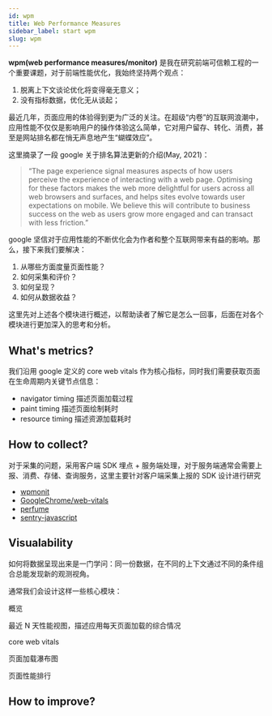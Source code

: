 ```yaml
---
id: wpm
title: Web Performance Measures
sidebar_label: start wpm
slug: wpm
---
```


**wpm(web performance measures/monitor)** 是我在研究前端可信赖工程的一个重要课题，对于前端性能优化，我始终坚持两个观点：

1. 脱离上下文谈论优化将变得毫无意义；
2. 没有指标数据，优化无从谈起；

最近几年，页面应用的体验得到更为广泛的关注。在超级“内卷”的互联网浪潮中，应用性能不仅仅是影响用户的操作体验这么简单，它对用户留存、转化、消费，甚至是网站排名都在悄无声息地产生“蝴蝶效应”。

这里摘录了一段 google 关于排名算法更新的介绍(May, 2021)：

> “The page experience signal measures aspects of how users perceive the experience of interacting with a web page. Optimising for these factors makes the web more delightful for users across all web browsers and surfaces, and helps sites evolve towards user expectations on mobile. We believe this will contribute to business success on the web as users grow more engaged and can transact with less friction.”

google 坚信对于应用性能的不断优化会为作者和整个互联网带来有益的影响。那么，接下来我们要解决：

1. 从哪些方面度量页面性能？
2. 如何采集和评价？
3. 如何呈现？
4. 如何从数据收益？

这里先对上述各个模块进行概述，以帮助读者了解它是怎么一回事，后面在对各个模块进行更加深入的思考和分析。

## What's metrics?

我们沿用 google 定义的 core web vitals 作为核心指标，同时我们需要获取页面在生命周期内关键节点信息：

- navigator timing 描述页面加载过程
- paint timing 描述页面绘制耗时
- resource timing 描述资源加载耗时


## How to collect?

对于采集的问题，采用客户端 SDK 埋点 + 服务端处理，对于服务端通常会需要上报、消费、存储、查询服务，这里主要针对客户端采集上报的 SDK 设计进行研究

- [wpmonit](https://github.com/Y-lonelY/wpmonit)
- [GoogleChrome/web-vitals](https://github.com/GoogleChrome/web-vitals)
- [perfume](https://github.com/Zizzamia/perfume.js)
- [sentry-javascript](https://github.com/getsentry/sentry-javascript)

## Visualability

如何将数据呈现出来是一门学问：同一份数据，在不同的上下文通过不同的条件组合总能发现新的观测视角。

通常我们会设计这样一些核心模块：

概览

最近 N 天性能视图，描述应用每天页面加载的综合情况

core web vitals

页面加载瀑布图

页面性能排行

## How to improve?
